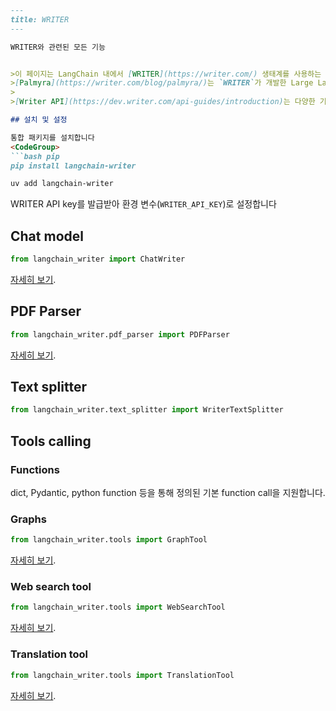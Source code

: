 ```markdown
---
title: WRITER
---

WRITER와 관련된 모든 기능


>이 페이지는 LangChain 내에서 [WRITER](https://writer.com/) 생태계를 사용하는 방법을 다룹니다. 자세한 내용은 Writer [문서](https://dev.writer.com/home/introduction)를 참조하세요.
>[Palmyra](https://writer.com/blog/palmyra/)는 `WRITER`가 개발한 Large Language Model (LLM)입니다.
>
>[Writer API](https://dev.writer.com/api-guides/introduction)는 다양한 기능과 가격대를 가진 여러 Palmyra 하위 모델로 구동됩니다.

## 설치 및 설정

통합 패키지를 설치합니다
<CodeGroup>
```bash pip
pip install langchain-writer
```

```bash uv
uv add langchain-writer
```
</CodeGroup>

WRITER API key를 발급받아 환경 변수(`WRITER_API_KEY`)로 설정합니다

## Chat model

```python
from langchain_writer import ChatWriter
```
[자세히 보기](/oss/integrations/chat/writer).


## PDF Parser

```python
from langchain_writer.pdf_parser import PDFParser
```
[자세히 보기](/oss/integrations/document_loaders/parsers/writer_pdf_parser).

## Text splitter

```python
from langchain_writer.text_splitter import WriterTextSplitter
```

## Tools calling

### Functions

dict, Pydantic, python function 등을 통해 정의된 기본 function call을 지원합니다.

### Graphs

```python
from langchain_writer.tools import GraphTool
```
[자세히 보기](/oss/integrations/tools/writer).

### Web search tool

```python
from langchain_writer.tools import WebSearchTool
```
[자세히 보기](/oss/integrations/tools/writer).

### Translation tool

```python
from langchain_writer.tools import TranslationTool
```
[자세히 보기](/oss/integrations/tools/writer).
```